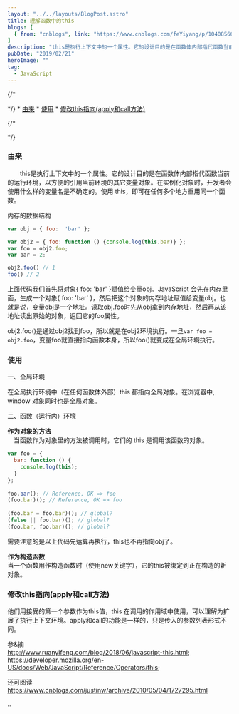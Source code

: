 ```yaml
---
layout: "../../layouts/BlogPost.astro"
title: 理解函数中的this
blogs: [
  { from: "cnblogs", link: "https://www.cnblogs.com/feYiyang/p/10408566.html" }
]
description: "this是执行上下文中的一个属性。它的设计目的是在函数体内部指代函数当前的运行环境，以方便的引用当前环境的其它变量对象。在实例化对象时，开发者会使用什么样的变量名是不确定的。使用 this，即可在任何多个地方重用同一个函数。"
pubDate: "2019/02/21"
heroImage: ""
tag:
  - JavaScript
---
```


<SideNav>

{/*
<!-- vscode-markdown-toc -->
*/}
	* [由来](#)
	* [使用](#-1)
	* [修改this指向(apply和call方法)](#thisapplycall)

{/*
<!-- vscode-markdown-toc-config
	numbering=false
	autoSave=true
	/vscode-markdown-toc-config -->
<!-- /vscode-markdown-toc -->
*/}
</SideNav>

### <a name=''></a>由来

　　this是执行上下文中的一个属性。它的设计目的是在函数体内部指代函数当前的运行环境，以方便的引用当前环境的其它变量对象。在实例化对象时，开发者会使用什么样的变量名是不确定的。使用 this，即可在任何多个地方重用同一个函数。  

内存的数据结构  

```js
var obj = { foo:  'bar' };

var obj2 = { foo: function () {console.log(this.bar)} };
var foo = obj2.foo;
var bar = 2;

obj2.foo() // 1
foo() // 2
```

上面代码我们首先将对象\{ foo: 'bar' \}赋值给变量obj。JavaScript 会先在内存里面，生成一个对象\{ foo: 'bar' \}，然后把这个对象的内存地址赋值给变量obj。也就是说，变量obj是一个地址。读取obj.foo时先从obj拿到内存地址，然后再从该地址读出原始的对象，返回它的foo属性。  

obj2.foo()是通过obj2找到foo，所以就是在obj2环境执行。一旦`var foo = obj2.foo`，变量foo就直接指向函数本身，所以foo()就变成在全局环境执行。  

### <a name='-1'></a>使用

一、全局环境  

在全局执行环境中（在任何函数体外部）this 都指向全局对象。在浏览器中, window 对象同时也是全局对象。  

二、函数（运行内）环境  

**作为对象的方法**  
　当函数作为对象里的方法被调用时，它们的 this 是调用该函数的对象。  

```js 
var foo = {
  bar: function () {
    console.log(this);
  }
};
 
foo.bar(); // Reference, OK => foo
(foo.bar)(); // Reference, OK => foo
 
(foo.bar = foo.bar)(); // global?
(false || foo.bar)(); // global?
(foo.bar, foo.bar)(); // global?
```

需要注意的是以上代码先运算再执行，this也不再指向obj了。  

**作为构造函数**  
当一个函数用作构造函数时（使用new关键字），它的this被绑定到正在构造的新对象。  

### <a name='thisapplycall'></a>修改this指向(apply和call方法)

他们用接受的第一个参数作为this值，this 在调用的作用域中使用，可以理解为扩展了执行上下文环境。apply和call的功能是一样的，只是传入的参数列表形式不同。  

参&摘   
http://www.ruanyifeng.com/blog/2018/06/javascript-this.html;  
https://developer.mozilla.org/en-US/docs/Web/JavaScript/Reference/Operators/this;  

还可阅读  https://www.cnblogs.com/justinw/archive/2010/05/04/1727295.html

 

..